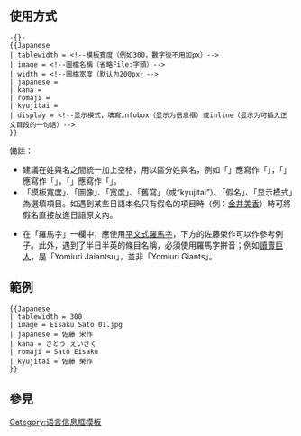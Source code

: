<noinclude>{{Template doc page viewed directly}}</noinclude><includeonly>{{esoteric}}</includeonly>
{{High-use|14785}}

== 使用方式 ==
<pre>-{}-
{{Japanese
| tablewidth = <!--模板寬度（例如300，數字後不用加px）-->
| image = <!--圖檔名稱（省略File:字頭）-->
| width = <!--圖檔宽度（默认为200px）-->
| japanese = 
| kana = 
| romaji = 
| kyujitai = 
| display = <!--显示模式，填寫infobox（显示为信息框）或inline（显示为可插入正文首段的一句话）-->
}}
</pre>

備註：
* 建議在姓與名之間統一加上空格，用以區分姓與名，例如「{{lang|ja|[[佐藤荣作|佐藤栄作]]}}」應寫作「{{lang|ja|佐藤 栄作}}」，「{{lang|ja|[[与谢野馨|与謝野馨]]}}」應寫作「{{lang|ja|与謝野 馨}}」，「{{lang|ja|[[:ja:境絵里加|境絵里加]]}}」應寫作「{{lang|ja|境 絵里加}}」。
* 「模板寬度」、「圖像」、「宽度」、「舊寫」（或“kyujitai”）、「假名」、「显示模式」為選填項目。如遇到某些日語本名只有假名的項目時（例：[[金井美香]]）時可將假名直接放進日語原文內。
<!-- *在假名一項中，請遵守「平假名」與「片假名」的規則。如首項是外來語，假名一項會使用「平假名」。 -->
* 在「羅馬字」一欄中，應使用[[平文式羅馬字]]，下方的佐藤榮作可以作參考例子。此外，遇到了半日半英的條目名稱，必須使用羅馬字拼音；例如[[讀賣巨人]]，是「Yomiuri Jaiantsu」，並非「Yomiuri Giants」。

== 範例 ==
{{Japanese | tablewidth = 300 | image = Eisaku Sato 01.jpg | japanese = 佐藤 栄作 | kana = さとう えいさく | romaji = Satō Eisaku
| kyujitai = 佐藤 榮作
}}
<pre>
{{Japanese
| tablewidth = 300
| image = Eisaku Sato 01.jpg
| japanese = 佐藤 栄作
| kana = さとう えいさく
| romaji = Satō Eisaku
| kyujitai = 佐藤 榮作
}}</pre>

== 參見 ==
{{Jpn/doc/Related templates}}
{{brClear}}

<includeonly>
[[Category:日語模板|{{PAGENAME}}]]
[[Category:语言信息框模板]]
</includeonly>